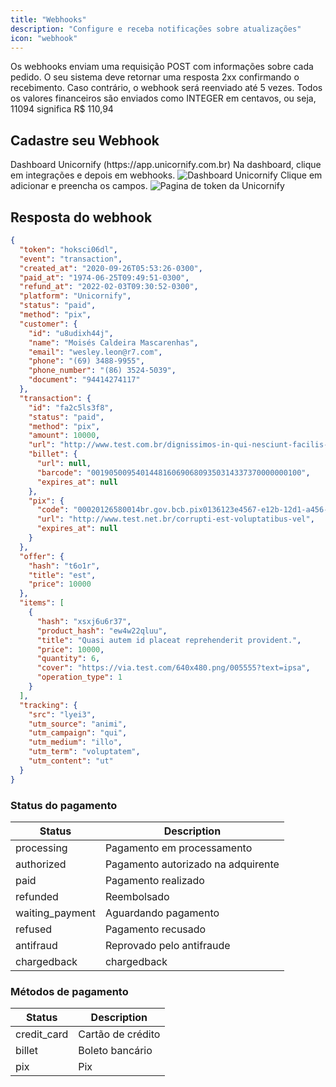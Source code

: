 ```yaml
---
title: "Webhooks"
description: "Configure e receba notificações sobre atualizações"
icon: "webhook"
---
```


<Tip>
  Os webhooks enviam uma requisição POST com informações sobre cada pedido. O
  seu sistema deve retornar uma resposta 2xx confirmando o recebimento. Caso
  contrário, o webhook será reenviado até 5 vezes.
</Tip>

<Tip>
  Todos os valores financeiros são enviados como INTEGER em centavos, ou seja,
  11094 significa R$ 110,94
</Tip>

## Cadastre seu Webhook

<Steps>
  <Step title="Acesse a dashboard da Unicornify">
    <Card>Dashboard Unicornify (https://app.unicornify.com.br)</Card>
  </Step>
  <Step title="Entre na página de webhooks">
    <Card>
      Na dashboard, clique em integrações e depois em webhooks.
      <img src="/images/webhook_page.png" alt="Dashboard Unicornify" />
    </Card>
  </Step>
  <Step title="configurando seu webhook">
    <Card>
      Clique em adicionar e preencha os campos.
      <img src="/images/webhook_menu.png" alt="Pagina de token da Unicornify" />
    </Card>
  </Step>
</Steps>

## Resposta do webhook

```JSON
{
  "token": "hoksci06dl",
  "event": "transaction",
  "created_at": "2020-09-26T05:53:26-0300",
  "paid_at": "1974-06-25T09:49:51-0300",
  "refund_at": "2022-02-03T09:30:52-0300",
  "platform": "Unicornify",
  "status": "paid",
  "method": "pix",
  "customer": {
    "id": "u8udixh44j",
    "name": "Moisés Caldeira Mascarenhas",
    "email": "wesley.leon@r7.com",
    "phone": "(69) 3488-9955",
    "phone_number": "(86) 3524-5039",
    "document": "94414274117"
  },
  "transaction": {
    "id": "fa2c5ls3f8",
    "status": "paid",
    "method": "pix",
    "amount": 10000,
    "url": "http://www.test.com.br/dignissimos-in-qui-nesciunt-facilis-voluptatibus-culpa.html",
    "billet": {
      "url": null,
      "barcode": "00190500954014481606906809350314337370000000100",
      "expires_at": null
    },
    "pix": {
      "code": "00020126580014br.gov.bcb.pix0136123e4567-e12b-12d1-a456-426655440000 5204000053039865802BR5913Fulano de Tal6008BRASILIA62070503***63041D3D",
      "url": "http://www.test.net.br/corrupti-est-voluptatibus-vel",
      "expires_at": null
    }
  },
  "offer": {
    "hash": "t6o1r",
    "title": "est",
    "price": 10000
  },
  "items": [
    {
      "hash": "xsxj6u6r37",
      "product_hash": "ew4w22qluu",
      "title": "Quasi autem id placeat reprehenderit provident.",
      "price": 10000,
      "quantity": 6,
      "cover": "https://via.test.com/640x480.png/005555?text=ipsa",
      "operation_type": 1
    }
  ],
  "tracking": {
    "src": "lyei3",
    "utm_source": "animi",
    "utm_campaign": "qui",
    "utm_medium": "illo",
    "utm_term": "voluptatem",
    "utm_content": "ut"
  }
}
```

### Status do pagamento

| Status          | Description                        |
| --------------- | ---------------------------------- |
| processing      | Pagamento em processamento         |
| authorized      | Pagamento autorizado na adquirente |
| paid            | Pagamento realizado                |
| refunded        | Reembolsado                        |
| waiting_payment | Aguardando pagamento               |
| refused         | Pagamento recusado                 |
| antifraud       | Reprovado pelo antifraude          |
| chargedback     | chargedback                        |

### Métodos de pagamento

| Status      | Description       |
| ----------- | ----------------- |
| credit_card | Cartão de crédito |
| billet      | Boleto bancário   |
| pix         | Pix               |
